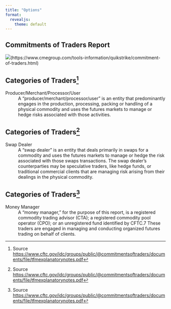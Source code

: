 ```yaml
---
title: "Options"
format: 
  revealjs: 
    theme: default
---
```


## Commitments of Traders Report

![](wti cot.png)(https://www.cmegroup.com/tools-information/quikstrike/commitment-of-traders.html)

## Categories of Traders[^1]

[^1]: Source <https://www.cftc.gov/idc/groups/public/@commitmentsoftraders/documents/file/tfmexplanatorynotes.pdf>

Producer/Merchant/Processor/User  
: A “producer/merchant/processor/user” is an entity that predominantly engages in the production, processing, packing or handling of a physical commodity and uses the futures markets to manage or hedge risks associated with those activities. 

## Categories of Traders[^1]

[^1]: Source <https://www.cftc.gov/idc/groups/public/@commitmentsoftraders/documents/file/tfmexplanatorynotes.pdf>

Swap Dealer 
: A “swap dealer” is an entity that deals primarily in swaps for a commodity and uses the futures markets to manage or hedge the risk associated with those swaps transactions.  The swap dealer’s counterparties may be speculative traders, like hedge funds, or traditional commercial clients that are managing risk arising from their dealings in the physical commodity.  

## Categories of Traders[^1]

[^1]: Source <https://www.cftc.gov/idc/groups/public/@commitmentsoftraders/documents/file/tfmexplanatorynotes.pdf>

Money Manager 
: A “money manager,” for the purpose of this report, is a registered commodity trading advisor (CTA); a registered commodity pool operator (CPO); or an unregistered fund identified by CFTC.7 These traders are engaged in managing and conducting organized futures trading on behalf of clients.
